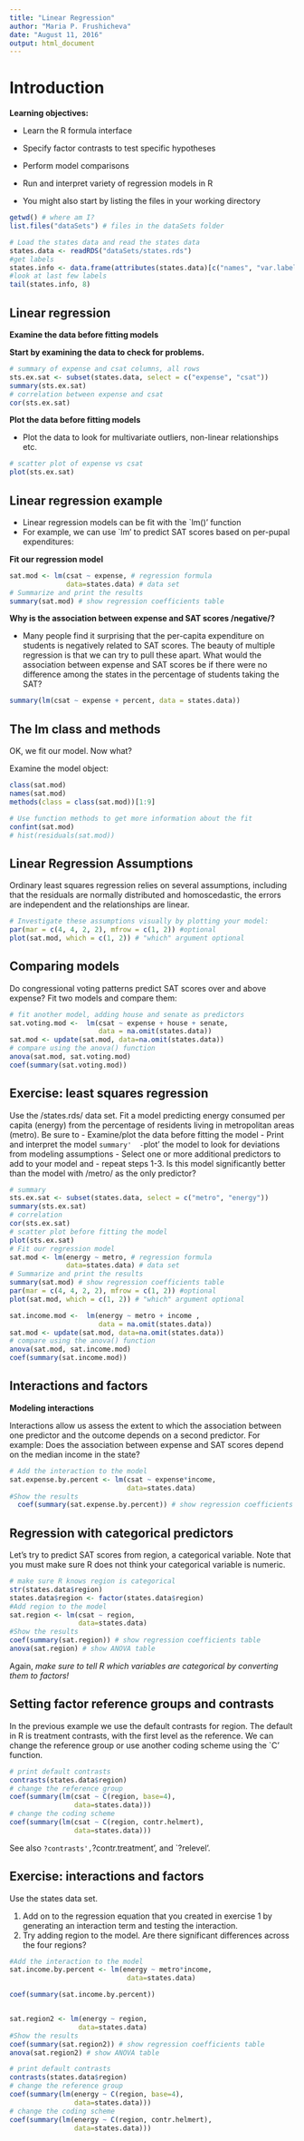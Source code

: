 ---
title: "Linear Regression"
author: "Maria P. Frushicheva"
date: "August 11, 2016"
output: html_document
---

#  Introduction

__Learning objectives:__

- Learn the R formula interface
- Specify factor contrasts to test specific hypotheses
- Perform model comparisons
- Run and interpret variety of regression models in R

- You might also start by listing the files in your working directory

```{r}
getwd() # where am I?
list.files("dataSets") # files in the dataSets folder
```

```{r}
# Load the states data and read the states data
states.data <- readRDS("dataSets/states.rds") 
#get labels
states.info <- data.frame(attributes(states.data)[c("names", "var.labels")])
#look at last few labels
tail(states.info, 8)
```

## Linear regression

__Examine the data before fitting models__

__Start by examining the data to check for problems.__

```{r}
# summary of expense and csat columns, all rows
sts.ex.sat <- subset(states.data, select = c("expense", "csat"))
summary(sts.ex.sat)
# correlation between expense and csat
cor(sts.ex.sat)
```

__Plot the data before fitting models__

- Plot the data to look for multivariate outliers, non-linear relationships etc.

```{r}
# scatter plot of expense vs csat
plot(sts.ex.sat)
```

## Linear regression example

- Linear regression models can be fit with the `lm()' function
- For example, we can use `lm' to predict SAT scores based on per-pupal expenditures:

__Fit our regression model__

```{r}
sat.mod <- lm(csat ~ expense, # regression formula
              data=states.data) # data set
# Summarize and print the results
summary(sat.mod) # show regression coefficients table
```


__Why is the association between expense and SAT scores /negative/?__

- Many people find it surprising that the per-capita expenditure on students is negatively related to SAT scores. The beauty of multiple regression is that we can try to pull these apart. What would the association between expense and SAT scores be if there were no difference among the states in the percentage of students taking the SAT?

```{r}
summary(lm(csat ~ expense + percent, data = states.data))
```

## The lm class and methods

OK, we fit our model. Now what? 

Examine the model object:

```{r}
class(sat.mod)
names(sat.mod)
methods(class = class(sat.mod))[1:9]

# Use function methods to get more information about the fit
confint(sat.mod)
# hist(residuals(sat.mod))
```

## Linear Regression Assumptions

Ordinary least squares regression relies on several assumptions, including that the residuals are normally distributed and homoscedastic, the errors are independent and the relationships are linear.

```{r}
# Investigate these assumptions visually by plotting your model:
par(mar = c(4, 4, 2, 2), mfrow = c(1, 2)) #optional
plot(sat.mod, which = c(1, 2)) # "which" argument optional
```

## Comparing models

Do congressional voting patterns predict SAT scores over and above expense? Fit two models and compare them:

```{r}
# fit another model, adding house and senate as predictors
sat.voting.mod <-  lm(csat ~ expense + house + senate,
                      data = na.omit(states.data))
sat.mod <- update(sat.mod, data=na.omit(states.data))
# compare using the anova() function
anova(sat.mod, sat.voting.mod)
coef(summary(sat.voting.mod))
```

## Exercise: least squares regression

Use the /states.rds/ data set. Fit a model predicting energy consumed per capita (energy) from the percentage of residents living in metropolitan areas (metro). Be sure to 
- Examine/plot the data before fitting the model
- Print and interpret the model `summary' 
- `plot' the model to look for deviations from modeling assumptions
-   Select one or more additional predictors to add to your model and
-   repeat steps 1-3. Is this model significantly better than the model with /metro/ as the only predictor?

```{r}
# summary
sts.ex.sat <- subset(states.data, select = c("metro", "energy"))
summary(sts.ex.sat)
# correlation
cor(sts.ex.sat)
# scatter plot before fitting the model
plot(sts.ex.sat)
# Fit our regression model
sat.mod <- lm(energy ~ metro, # regression formula
              data=states.data) # data set
# Summarize and print the results
summary(sat.mod) # show regression coefficients table
par(mar = c(4, 4, 2, 2), mfrow = c(1, 2)) #optional
plot(sat.mod, which = c(1, 2)) # "which" argument optional

sat.income.mod <-  lm(energy ~ metro + income ,
                      data = na.omit(states.data))
sat.mod <- update(sat.mod, data=na.omit(states.data))
# compare using the anova() function
anova(sat.mod, sat.income.mod)
coef(summary(sat.income.mod))
```

## Interactions and factors

__Modeling interactions__

Interactions allow us assess the extent to which the association between one predictor and the outcome depends on a second predictor. For example: Does the association between expense and SAT scores depend on the median income in the state?

```{r}
# Add the interaction to the model
sat.expense.by.percent <- lm(csat ~ expense*income,
                             data=states.data) 
#Show the results
  coef(summary(sat.expense.by.percent)) # show regression coefficients table
```

## Regression with categorical predictors

Let's try to predict SAT scores from region, a categorical variable. Note that you must make sure R does not think your categorical variable is numeric.

```{r}
# make sure R knows region is categorical
str(states.data$region)
states.data$region <- factor(states.data$region)
#Add region to the model
sat.region <- lm(csat ~ region,
                 data=states.data) 
#Show the results
coef(summary(sat.region)) # show regression coefficients table
anova(sat.region) # show ANOVA table
```

Again, *make sure to tell R which variables are categorical by converting them to factors!*

## Setting factor reference groups and contrasts

In the previous example we use the default contrasts for region. The default in R is treatment contrasts, with the first level as the reference. We can change the reference group or use another coding scheme using the `C' function.

```{r}
# print default contrasts
contrasts(states.data$region)
# change the reference group
coef(summary(lm(csat ~ C(region, base=4),
                data=states.data)))
# change the coding scheme
coef(summary(lm(csat ~ C(region, contr.helmert),
                data=states.data)))
```

See also `?contrasts', `?contr.treatment', and `?relevel'.

## Exercise: interactions and factors

Use the states data set.

1. Add on to the regression equation that you created in exercise 1 by generating an interaction term and testing the interaction.
2. Try adding region to the model. Are there significant differences across the four regions?

```{r}
#Add the interaction to the model
sat.income.by.percent <- lm(energy ~ metro*income,
                             data=states.data) 

coef(summary(sat.income.by.percent))


sat.region2 <- lm(energy ~ region,
                 data=states.data) 
#Show the results
coef(summary(sat.region2)) # show regression coefficients table
anova(sat.region2) # show ANOVA table

# print default contrasts
contrasts(states.data$region)
# change the reference group
coef(summary(lm(energy ~ C(region, base=4),
                data=states.data)))
# change the coding scheme
coef(summary(lm(energy ~ C(region, contr.helmert),
                data=states.data)))
```


